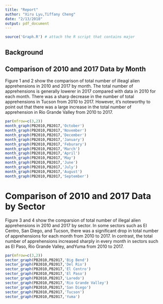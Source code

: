 ```yaml
---
title: "Report"
author: "Xiru Lyu,Tiffany Cheng"
date: "2/13/2018"
output: pdf_document
---
```


```r
source('Graph.R') # attach the R script that contains major 
```

## Background

## Comparison of 2010 and 2017 Data by Month

Figure 1 and 2 show the comparison of total number of illeagl alien apprehensions in 2010 and 2017 by month. The total number of apprehensions is generally lowerer in 2017 compared with data in 2010 for each month. There was a sharp decrease in the number of total apprehensions in Tucson from 2010 to 2017. However, it's noteworthy to point out that there was a large increase in the total number of apprehension in Rio Grande Valley from 2010 to 2017.

```r
par(mfrow=c(3,2))
month_graph(PB2010,PB2017,'October')
month_graph(PB2010,PB2017,'November')
month_graph(PB2010,PB2017,'December')
month_graph(PB2010,PB2017,'January')
month_graph(PB2010,PB2017,'Feburary')
month_graph(PB2010,PB2017,'March')
month_graph(PB2010,PB2017,'April')
month_graph(PB2010,PB2017,'May')
month_graph(PB2010,PB2017,'June')
month_graph(PB2010,PB2017,'July')
month_graph(PB2010,PB2017,'August')
month_graph(PB2010,PB2017,'September')
```


# Comparison of 2010 and 2017 Data by Sector

Figure 3 and 4 show the comparsion of total number of illegal alien apprehensions in 2010 and 2017 by sector. In some sectors such as El Centro, San Diego, and Tucson, there was a significant drop in total number of apprehensions for each month from 2010 to 2017. In contrast, the total number of apprehensions increased sharply in every month in sectors such as El Paso, Rio Grande Valley, andYuma from 2010 to 2017.

```r
par(mfrow=c(3,2))
sector_graph(PB2010,PB2017,'Big Bend')
sector_graph(PB2010,PB2017,'Del Rio')
sector_graph(PB2010,PB2017,'El Centro')
sector_graph(PB2010,PB2017,'El Paso')
sector_graph(PB2010,PB2017,'Laredo')
sector_graph(PB2010,PB2017,'Rio Grande Valley')
sector_graph(PB2010,PB2017,'San Diego')
sector_graph(PB2010,PB2017,'Tucson')
sector_graph(PB2010,PB2017,'Yuma')
```

